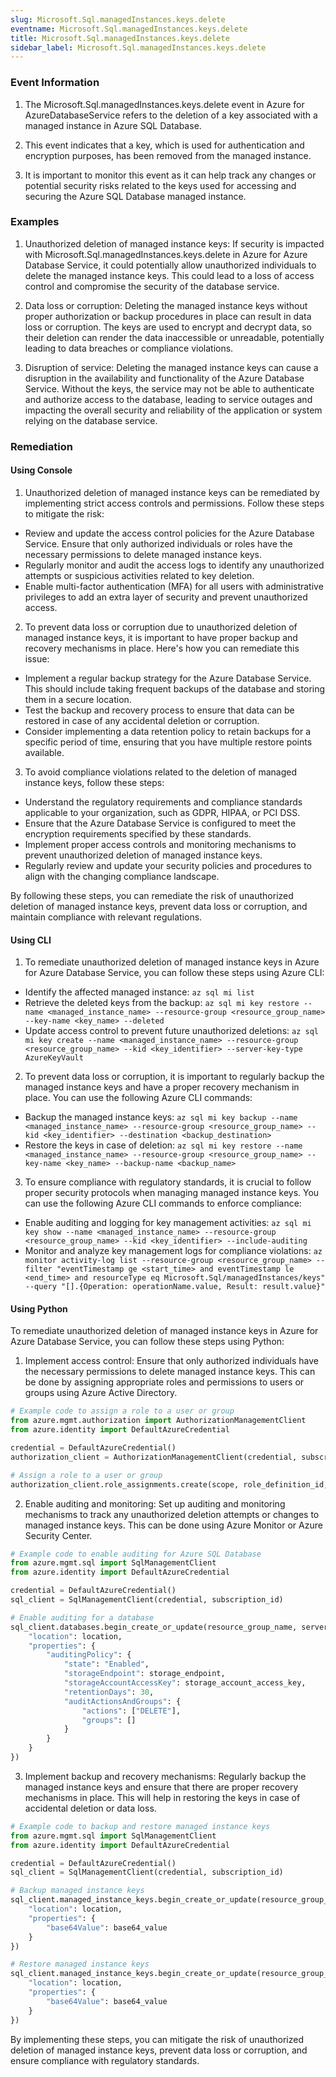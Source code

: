 ```yaml
--- 
slug: Microsoft.Sql.managedInstances.keys.delete
eventname: Microsoft.Sql.managedInstances.keys.delete
title: Microsoft.Sql.managedInstances.keys.delete
sidebar_label: Microsoft.Sql.managedInstances.keys.delete
---
```

                       
### Event Information

1. The Microsoft.Sql.managedInstances.keys.delete event in Azure for AzureDatabaseService refers to the deletion of a key associated with a managed instance in Azure SQL Database.

2. This event indicates that a key, which is used for authentication and encryption purposes, has been removed from the managed instance.

3. It is important to monitor this event as it can help track any changes or potential security risks related to the keys used for accessing and securing the Azure SQL Database managed instance.


### Examples

1. Unauthorized deletion of managed instance keys: If security is impacted with Microsoft.Sql.managedInstances.keys.delete in Azure for Azure Database Service, it could potentially allow unauthorized individuals to delete the managed instance keys. This could lead to a loss of access control and compromise the security of the database service.

2. Data loss or corruption: Deleting the managed instance keys without proper authorization or backup procedures in place can result in data loss or corruption. The keys are used to encrypt and decrypt data, so their deletion can render the data inaccessible or unreadable, potentially leading to data breaches or compliance violations.

3. Disruption of service: Deleting the managed instance keys can cause a disruption in the availability and functionality of the Azure Database Service. Without the keys, the service may not be able to authenticate and authorize access to the database, leading to service outages and impacting the overall security and reliability of the application or system relying on the database service.

### Remediation

#### Using Console

1. Unauthorized deletion of managed instance keys can be remediated by implementing strict access controls and permissions. Follow these steps to mitigate the risk:

- Review and update the access control policies for the Azure Database Service. Ensure that only authorized individuals or roles have the necessary permissions to delete managed instance keys.
- Regularly monitor and audit the access logs to identify any unauthorized attempts or suspicious activities related to key deletion.
- Enable multi-factor authentication (MFA) for all users with administrative privileges to add an extra layer of security and prevent unauthorized access.

2. To prevent data loss or corruption due to unauthorized deletion of managed instance keys, it is important to have proper backup and recovery mechanisms in place. Here's how you can remediate this issue:

- Implement a regular backup strategy for the Azure Database Service. This should include taking frequent backups of the database and storing them in a secure location.
- Test the backup and recovery process to ensure that data can be restored in case of any accidental deletion or corruption.
- Consider implementing a data retention policy to retain backups for a specific period of time, ensuring that you have multiple restore points available.

3. To avoid compliance violations related to the deletion of managed instance keys, follow these steps:

- Understand the regulatory requirements and compliance standards applicable to your organization, such as GDPR, HIPAA, or PCI DSS.
- Ensure that the Azure Database Service is configured to meet the encryption requirements specified by these standards.
- Implement proper access controls and monitoring mechanisms to prevent unauthorized deletion of managed instance keys.
- Regularly review and update your security policies and procedures to align with the changing compliance landscape.

By following these steps, you can remediate the risk of unauthorized deletion of managed instance keys, prevent data loss or corruption, and maintain compliance with relevant regulations.

#### Using CLI

1. To remediate unauthorized deletion of managed instance keys in Azure for Azure Database Service, you can follow these steps using Azure CLI:

- Identify the affected managed instance: `az sql mi list`
- Retrieve the deleted keys from the backup: `az sql mi key restore --name <managed_instance_name> --resource-group <resource_group_name> --key-name <key_name> --deleted`
- Update access control to prevent future unauthorized deletions: `az sql mi key create --name <managed_instance_name> --resource-group <resource_group_name> --kid <key_identifier> --server-key-type AzureKeyVault`

2. To prevent data loss or corruption, it is important to regularly backup the managed instance keys and have a proper recovery mechanism in place. You can use the following Azure CLI commands:

- Backup the managed instance keys: `az sql mi key backup --name <managed_instance_name> --resource-group <resource_group_name> --kid <key_identifier> --destination <backup_destination>`
- Restore the keys in case of deletion: `az sql mi key restore --name <managed_instance_name> --resource-group <resource_group_name> --key-name <key_name> --backup-name <backup_name>`

3. To ensure compliance with regulatory standards, it is crucial to follow proper security protocols when managing managed instance keys. You can use the following Azure CLI commands to enforce compliance:

- Enable auditing and logging for key management activities: `az sql mi key show --name <managed_instance_name> --resource-group <resource_group_name> --kid <key_identifier> --include-auditing`
- Monitor and analyze key management logs for compliance violations: `az monitor activity-log list --resource-group <resource_group_name> --filter "eventTimestamp ge <start_time> and eventTimestamp le <end_time> and resourceType eq Microsoft.Sql/managedInstances/keys" --query "[].{Operation: operationName.value, Result: result.value}"`

#### Using Python

To remediate unauthorized deletion of managed instance keys in Azure for Azure Database Service, you can follow these steps using Python:

1. Implement access control: Ensure that only authorized individuals have the necessary permissions to delete managed instance keys. This can be done by assigning appropriate roles and permissions to users or groups using Azure Active Directory.

```python
# Example code to assign a role to a user or group
from azure.mgmt.authorization import AuthorizationManagementClient
from azure.identity import DefaultAzureCredential

credential = DefaultAzureCredential()
authorization_client = AuthorizationManagementClient(credential, subscription_id)

# Assign a role to a user or group
authorization_client.role_assignments.create(scope, role_definition_id, principal_id)
```

2. Enable auditing and monitoring: Set up auditing and monitoring mechanisms to track any unauthorized deletion attempts or changes to managed instance keys. This can be done using Azure Monitor or Azure Security Center.

```python
# Example code to enable auditing for Azure SQL Database
from azure.mgmt.sql import SqlManagementClient
from azure.identity import DefaultAzureCredential

credential = DefaultAzureCredential()
sql_client = SqlManagementClient(credential, subscription_id)

# Enable auditing for a database
sql_client.databases.begin_create_or_update(resource_group_name, server_name, database_name, {
    "location": location,
    "properties": {
        "auditingPolicy": {
            "state": "Enabled",
            "storageEndpoint": storage_endpoint,
            "storageAccountAccessKey": storage_account_access_key,
            "retentionDays": 30,
            "auditActionsAndGroups": {
                "actions": ["DELETE"],
                "groups": []
            }
        }
    }
})
```

3. Implement backup and recovery mechanisms: Regularly backup the managed instance keys and ensure that there are proper recovery mechanisms in place. This will help in restoring the keys in case of accidental deletion or data loss.

```python
# Example code to backup and restore managed instance keys
from azure.mgmt.sql import SqlManagementClient
from azure.identity import DefaultAzureCredential

credential = DefaultAzureCredential()
sql_client = SqlManagementClient(credential, subscription_id)

# Backup managed instance keys
sql_client.managed_instance_keys.begin_create_or_update(resource_group_name, server_name, managed_instance_name, key_name, {
    "location": location,
    "properties": {
        "base64Value": base64_value
    }
})

# Restore managed instance keys
sql_client.managed_instance_keys.begin_create_or_update(resource_group_name, server_name, managed_instance_name, key_name, {
    "location": location,
    "properties": {
        "base64Value": base64_value
    }
})
```

By implementing these steps, you can mitigate the risk of unauthorized deletion of managed instance keys, prevent data loss or corruption, and ensure compliance with regulatory standards.


 